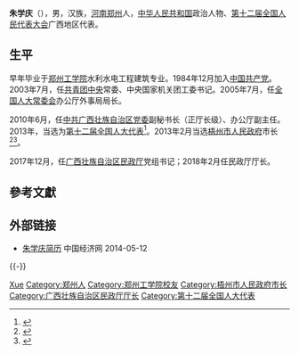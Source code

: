'''朱学庆'''（{{bd|1964年|4月|}}），男，汉族，[[河南|河南]][[郑州|郑州]]人，[[中华人民共和国|中华人民共和国]]政治人物、[[第十二届全国人民代表大会|第十二届全国人民代表大会]]广西地区代表。

== 生平 ==
早年毕业于[[郑州工学院|郑州工学院]]水利水电工程建筑专业。1984年12月加入[[中国共产党|中国共产党]]。2003年7月，任[[共青团中央|共青团中央]]常委、中央国家机关团工委书记。2005年7月，任[[全国人大常委会|全国人大常委会]]办公厅外事局局长。

2010年6月，任[[中共广西壮族自治区党委|中共广西壮族自治区党委]]副秘书长（正厅长级）、办公厅副主任。2013年，当选为[[第十二届全国人大代表|第十二届全国人大代表]]<ref>{{cite news|title=全国人大代表信息-朱学庆|url= http://210.82.31.1:8084/delegate/viewDelegate.action?dbid=121941|accessdate=2013-04-05|newspaper=全国人大网|archive-url=https://web.archive.org/web/20140714130420/http://www.npc.gov.cn/delegate/viewDelegate.action?dbid=121941|archive-date=2014-07-14|dead-url=yes}}</ref>。2013年2月当选[[梧州市人民政府|梧州市人民政府]]市长<ref>{{cite web|accessdate=2014-06-11|url=http://district.ce.cn/newarea/sddy/201302/22/t20130222_24134456.shtml|title=朱学庆当选梧州市市长|publisher=中国经济网|archive-date=2016-08-16|archive-url=https://web.archive.org/web/20160816041453/http://district.ce.cn/newarea/sddy/201302/22/t20130222_24134456.shtml|dead-url=no}}</ref><ref>{{cite web|accessdate=2014-07-17|url=http://district.ce.cn/zt/zlk/bg/201402/18/t20140218_2325114.shtml|title=梧州市政府工作报告 (2014年2月11日 朱学庆)|publisher=中国经济网|archive-date=2016-08-16|archive-url=https://web.archive.org/web/20160816083323/http://district.ce.cn/zt/zlk/bg/201402/18/t20140218_2325114.shtml|dead-url=no}}</ref>。

2017年12月，任[[广西壮族自治区民政厅|广西壮族自治区民政厅]]党组书记；2018年2月任民政厅厅长。

== 參考文獻 ==
{{reflist}}

== 外部链接 ==
* [http://district.ce.cn/newarea/sddy/201302/22/t20130222_24134456.shtml 朱学庆简历] {{Wayback|url=http://district.ce.cn/newarea/sddy/201302/22/t20130222_24134456.shtml |date=20160816041453 }} 中国经济网 2014-05-12

{{-}}
{{start box}}
{{s-gov}}
{{s-before|[[王凯_(1962年)|王 凯]]}}
{{s-title|[[梧州市人民政府|梧州市人民政府]]市长|2013年2月－2017年12月}} 
{{s-after|[[钟畅姿|钟畅姿]]}}
{{end box}}

{{Authority control}}
{{DEFAULTSORT:Zhu朱}}
[[Category:朱姓|Xue]]
[[Category:郑州人|Category:郑州人]]
[[Category:郑州工学院校友|Category:郑州工学院校友]]
[[Category:梧州市人民政府市长|Category:梧州市人民政府市长]]
[[Category:广西壮族自治区民政厅厅长|Category:广西壮族自治区民政厅厅长]]
[[Category:第十二届全国人大代表|Category:第十二届全国人大代表]]

{{中国政治人物小作品}}